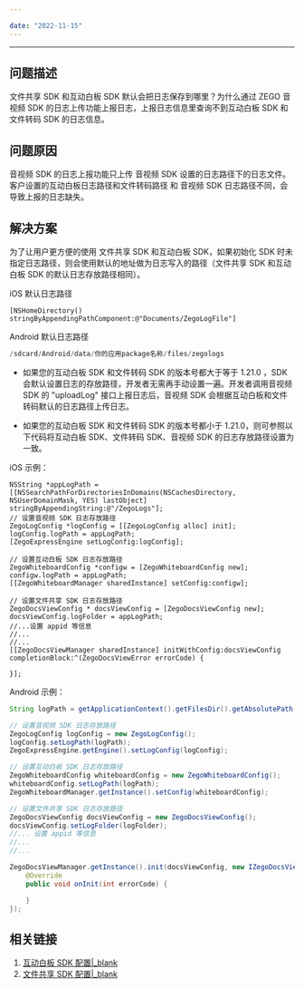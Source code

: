 ```yaml
---

date: "2022-11-15"
---
```


<Title>如何设置文件/白板的日志？</Title>



- - -

## 问题描述
 文件共享 SDK 和互动白板 SDK 默认会把日志保存到哪里？为什么通过 ZEGO 音视频 SDK 的日志上传功能上报日志，上报日志信息里查询不到互动白板 SDK 和 文件转码 SDK 的日志信息。


## 问题原因

音视频 SDK 的日志上报功能只上传 音视频 SDK 设置的日志路径下的日志文件。客户设置的互动白板日志路径和文件转码路径 和 音视频 SDK 日志路径不同，会导致上报的日志缺失。

## 解决方案
为了让用户更方便的使用 文件共享 SDK 和互动白板 SDK，如果初始化 SDK 时未指定日志路径，则会使用默认的地址做为日志写入的路径（文件共享 SDK 和互动白板 SDK 的默认日志存放路径相同）。

iOS 默认日志路径
```objc
[NSHomeDirectory() stringByAppendingPathComponent:@"Documents/ZegoLogFile"]
```

Android 默认日志路径
```java
/sdcard/Android/data/你的应用package名称/files/zegologs
```

- 如果您的互动白板 SDK 和文件转码 SDK 的版本号都大于等于 1.21.0 ，SDK 会默认设置日志的存放路径，开发者无需再手动设置一遍。开发者调用音视频 SDK 的 "uploadLog" 接口上报日志后，音视频 SDK 会根据互动白板和文件转码默认的日志路径上传日志。

- 如果您的互动白板 SDK 和文件转码 SDK 的版本号都小于 1.21.0，则可参照以下代码将互动白板 SDK、文件转码 SDK、音视频 SDK 的日志存放路径设置为一致。

iOS 示例：
```objc
NSString *appLogPath = [[NSSearchPathForDirectoriesInDomains(NSCachesDirectory, NSUserDomainMask, YES) lastObject] stringByAppendingString:@"/ZegoLogs"];
// 设置音视频 SDK 日志存放路径
ZegoLogConfig *logConfig = [[ZegoLogConfig alloc] init];
logConfig.logPath = appLogPath;
[ZegoExpressEngine setLogConfig:logConfig];

// 设置互动白板 SDK 日志存放路径
ZegoWhiteboardConfig *configw = [ZegoWhiteboardConfig new];
configw.logPath = appLogPath;
[[ZegoWhiteboardManager sharedInstance] setConfig:configw];

// 设置文件共享 SDK 日志存放路径
ZegoDocsViewConfig * docsViewConfig = [ZegoDocsViewConfig new];
docsViewConfig.logFolder = appLogPath;
//...设置 appid 等信息
//...
//...
[[ZegoDocsViewManager sharedInstance] initWithConfig:docsViewConfig completionBlock:^(ZegoDocsViewError errorCode) {

}];
```

Android 示例：
```java
String logPath = getApplicationContext().getFilesDir().getAbsolutePath() + File.separator + "zegologs";

// 设置音视频 SDK 日志存放路径
ZegoLogConfig logConfig = new ZegoLogConfig();
logConfig.setLogPath(logPath);
ZegoExpressEngine.getEngine().setLogConfig(logConfig);

// 设置互动白板 SDK 日志存放路径
ZegoWhiteboardConfig whiteboardConfig = new ZegoWhiteboardConfig();
whiteboardConfig.setLogPath(logPath);
ZegoWhiteboardManager.getInstance().setConfig(whiteboardConfig);

// 设置文件共享 SDK 日志存放路径
ZegoDocsViewConfig docsViewConfig = new ZegoDocsViewConfig();
docsViewConfig.setLogFolder(logFolder);
//... 设置 appid 等信息
//...
//...

ZegoDocsViewManager.getInstance().init(docsViewConfig, new IZegoDocsViewInitListener() {
    @Override
    public void onInit(int errorCode) {

    }
});
```


## 相关链接
1. [互动白板 SDK 配置|\_blank](https://doc-zh.zego.im/article/api?doc=WhiteBoardView_API~java~class~ZegoWhiteboardConfig&jumpType=route#log-path)
2. [文件共享 SDK 配置|\_blank](https://doc-zh.zego.im/article/api?doc=docsview_API~java~class~ZegoDocsViewConfig#log-folder)
